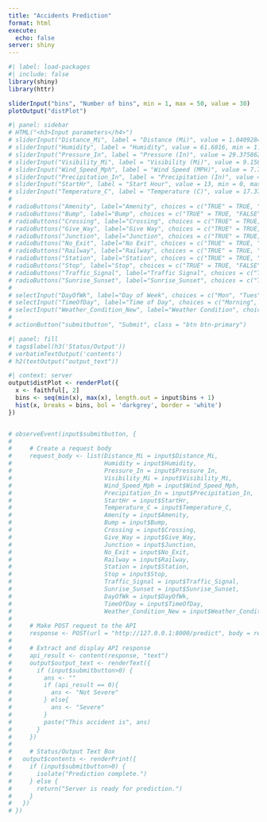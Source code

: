 ```yaml
---
title: "Accidents Prediction"
format: html
execute:
  echo: false
server: shiny
---
```


```r
#| label: load-packages
#| include: false
library(shiny)
library(httr)
```

```r
sliderInput("bins", "Number of bins", min = 1, max = 50, value = 30)
plotOutput("distPlot")

#| panel: sidebar
# HTML("<h3>Input parameters</h4>")
# sliderInput("Distance_Mi", label = "Distance (Mi)", value = 1.04092843, min = 0.002, max = 336.570007)
# sliderInput("Humidity", label = "Humidity", value = 61.6816, min = 1.0, max = 100.0)
# sliderInput("Pressure_In", label = "Pressure (In)", value = 29.3758623, min = 0.0, max = 58.63)
# sliderInput("Visibility_Mi", label = "Visibility (Mi)", value = 9.1585846961, min = 0.0, max = 90.0)
# sliderInput("Wind_Speed_Mph", label = "Wind Speed (MPH)", value = 7.74101097781, min = 0.0, max = 190.0)
# sliderInput("Precipitation_In", label = "Precipitation (In)", value = 0.0054714150478, min = 0.0, max = 3.0)
# sliderInput("StartHr", label = "Start Hour", value = 13, min = 0, max = 23)
# sliderInput("Temperature_C", label = "Temperature (C)", value = 17.371791908, min = -42.8, max = 77.8)
# 
# radioButtons("Amenity", label="Amenity", choices = c("TRUE" = TRUE, "FALSE" = FALSE))
# radioButtons("Bump", label="Bump", choices = c("TRUE" = TRUE, "FALSE" = FALSE))
# radioButtons("Crossing", label="Crossing", choices = c("TRUE" = TRUE, "FALSE" = FALSE))
# radioButtons("Give_Way", label="Give Way", choices = c("TRUE" = TRUE, "FALSE" = FALSE))
# radioButtons("Junction", label="Junction", choices = c("TRUE" = TRUE, "FALSE" = FALSE))
# radioButtons("No_Exit", label="No Exit", choices = c("TRUE" = TRUE, "FALSE" = FALSE))
# radioButtons("Railway", label="Railway", choices = c("TRUE" = TRUE, "FALSE" = FALSE))
# radioButtons("Station", label="Station", choices = c("TRUE" = TRUE, "FALSE" = FALSE))
# radioButtons("Stop", label="Stop", choices = c("TRUE" = TRUE, "FALSE" = FALSE))
# radioButtons("Traffic_Signal", label="Traffic Signal", choices = c("TRUE" = TRUE, "FALSE" = FALSE))
# radioButtons("Sunrise_Sunset", label="Sunrise_Sunset", choices = c("TRUE" = TRUE, "FALSE" = FALSE))
# 
# selectInput("DayOfWk", label="Day of Week", choices = c("Mon", "Tues", "Wed", "Thu", "Fri", "Sat", "Sun"))
# selectInput("TimeOfDay", label="Time of Day", choices = c("Morning", "Afternoon", "Evening", "Night"))
# selectInput("Weather_Condition_New", label="Weather Condition", choices = c("Fair", "Cloudy", "Heavy Rain", "Rainy", "Windy", "Heavy Snow", "Snow", "Fog/Haze/Smoke/Mist", "Freezing Rain", "Hail/Dust/Sand/Tornado"))
# 
# actionButton("submitbutton", "Submit", class = "btn btn-primary")
```

```r
#| panel: fill
# tags$label(h3('Status/Output'))
# verbatimTextOutput('contents')
# h2(textOutput("output_text"))
```

```r
#| context: server
output$distPlot <- renderPlot({
  x <- faithful[, 2]
  bins <- seq(min(x), max(x), length.out = input$bins + 1)
  hist(x, breaks = bins, bol = 'darkgrey', border = 'white')
})


# observeEvent(input$submitbutton, {
# 
#     # Create a request body
#     request_body <- list(Distance_Mi = input$Distance_Mi,
#                          Humidity = input$Humidity,
#                          Pressure_In = input$Pressure_In,
#                          Visibility_Mi = input$Visibility_Mi,
#                          Wind_Speed_Mph = input$Wind_Speed_Mph,
#                          Precipitation_In = input$Precipitation_In,
#                          StartHr = input$StartHr,
#                          Temperature_C = input$Temperature_C,
#                          Amenity = input$Amenity,
#                          Bump = input$Bump,
#                          Crossing = input$Crossing,
#                          Give_Way = input$Give_Way,
#                          Junction = input$Junction,
#                          No_Exit = input$No_Exit,
#                          Railway = input$Railway,
#                          Station = input$Station,
#                          Stop = input$Stop,
#                          Traffic_Signal = input$Traffic_Signal,
#                          Sunrise_Sunset = input$Sunrise_Sunset,
#                          DayOfWk = input$DayOfWk,
#                          TimeOfDay = input$TimeOfDay,
#                          Weather_Condition_New = input$Weather_Condition_New)
#     
#     # Make POST request to the API
#     response <- POST(url = "http://127.0.0.1:8000/predict", body = request_body, encode = "json")
#     
#     # Extract and display API response
#     api_result <- content(response, "text")
#     output$output_text <- renderText({
#       if (input$submitbutton>0) { 
#         ans <- ""
#         if (api_result == 0){
#           ans <- "Not Severe"
#         } else{
#           ans <- "Severe"
#         }
#         paste("This accident is", ans)
#       } 
#     })
#     
#     # Status/Output Text Box
#   output$contents <- renderPrint({
#     if (input$submitbutton>0) { 
#       isolate("Prediction complete.") 
#     } else {
#       return("Server is ready for prediction.")
#     }
#   })
# })
```
